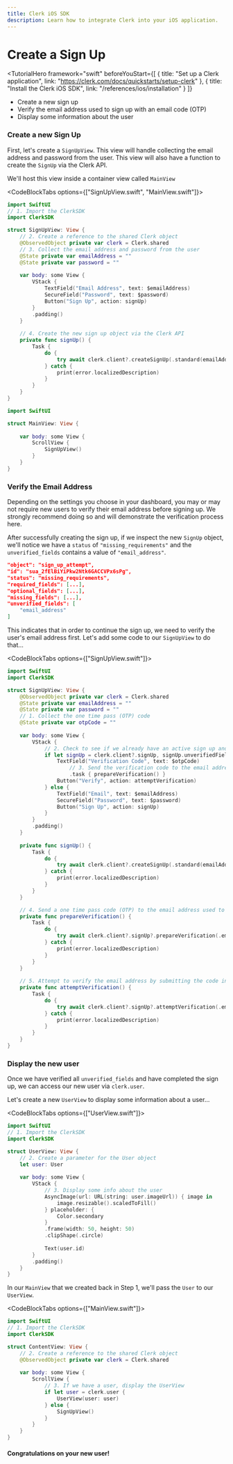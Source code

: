 ```yaml
---
title: Clerk iOS SDK
description: Learn how to integrate Clerk into your iOS application.
---
```


# Create a Sign Up

<TutorialHero
  framework="swift"
  beforeYouStart={[
    {
      title: "Set up a Clerk application",
      link: "https://clerk.com/docs/quickstarts/setup-clerk"
    },
    {
      title: "Install the Clerk iOS SDK",
      link: "/references/ios/installation"
    }
  ]}
>
- Create a new sign up
- Verify the email address used to sign up with an email code (OTP)
- Display some information about the user
</TutorialHero>

<Steps>

### Create a new Sign Up

First, let's create a `SignUpView`. This view will handle collecting the email address and password from the user.
This view will also have a function to create the `SignUp` via the Clerk API.

We'll host this view inside a container view called `MainView`

<CodeBlockTabs options={["SignUpView.swift", "MainView.swift"]}>

```swift filename="SignUpView.swift"
import SwiftUI
// 1. Import the ClerkSDK
import ClerkSDK

struct SignUpView: View {
    // 2. Create a reference to the shared Clerk object
    @ObservedObject private var clerk = Clerk.shared
    // 3. Collect the email address and password from the user
    @State private var emailAddress = ""
    @State private var password = ""
    
    var body: some View {
        VStack {
            TextField("Email Address", text: $emailAddress)
            SecureField("Password", text: $password)
            Button("Sign Up", action: signUp)
        }
        .padding()
    }
    
    // 4. Create the new sign up object via the Clerk API
    private func signUp() {
        Task {
            do {
                try await clerk.client?.createSignUp(.standard(emailAddress: emailAddress, password: password))
            } catch {
                print(error.localizedDescription)
            }
        }
    }
}
```

```swift filename="MainView.swift"
import SwiftUI

struct MainView: View {
    
    var body: some View {
        ScrollView {
            SignUpView()
        }
    }
}
```

</CodeBlockTabs>

### Verify the Email Address

<Callout>
Depending on the settings you choose in your dashboard, you may or may not require new users to verify their email address before signing up. 
We strongly recommend doing so and will demonstrate the verification process here.
</Callout>

After successfully creating the sign up, if we inspect the new `SignUp` object, we'll notice we have a `status` of `"missing_requirements"` and the `unverified_fields` contains a value of `"email_address"`.

```json
"object": "sign_up_attempt",
"id": "sua_2fElBiYiPkw2Ntk6GACCVPx6sPg",
"status": "missing_requirements",
"required_fields": [...],
"optional_fields": [...],
"missing_fields": [...],
"unverified_fields": [
    "email_address"
]
```  

This indicates that in order to continue the sign up, we need to verify the user's email address first. Let's add some code to our `SignUpView` to do that...

<CodeBlockTabs options={["SignUpView.swift"]}>

```swift filename="SignUpView.swift"
import SwiftUI
import ClerkSDK

struct SignUpView: View {
    @ObservedObject private var clerk = Clerk.shared
    @State private var emailAddress = ""
    @State private var password = ""
    // 1. Collect the one time pass (OTP) code
    @State private var otpCode = ""
    
    var body: some View {
        VStack {
            // 2. Check to see if we already have an active sign up and need to verify the email address.
            if let signUp = clerk.client?.signUp, signUp.unverifiedFields.contains("email_address") {
                TextField("Verification Code", text: $otpCode)
                    // 3. Send the verification code to the email address.
                    .task { prepareVerification() }
                Button("Verify", action: attemptVerification)
            } else {
                TextField("Email", text: $emailAddress)
                SecureField("Password", text: $password)
                Button("Sign Up", action: signUp)
            }
        }
        .padding()
    }
    
    private func signUp() {
        Task {
            do {
                try await clerk.client?.createSignUp(.standard(emailAddress: emailAddress, password: password))
            } catch {
                print(error.localizedDescription)
            }
        }
    }

    // 4. Send a one time pass code (OTP) to the email address used to sign up.
    private func prepareVerification() {
        Task {
            do {
                try await clerk.client?.signUp?.prepareVerification(.emailCode)
            } catch {
                print(error.localizedDescription)
            }
        }
    }
    
    // 5. Attempt to verify the email address by submitting the code input by the user.
    private func attemptVerification() {
        Task {
            do {
                try await clerk.client?.signUp?.attemptVerification(.emailCode(code: otpCode))
            } catch {
                print(error.localizedDescription)
            }
        }
    }
}
```

</CodeBlockTabs>

### Display the new user

Once we have verified all `unverified_fields` and have completed the sign up, we can access our new user via `clerk.user`.

Let's create a new `UserView` to display some information about a user...

<CodeBlockTabs options={["UserView.swift"]}>

```swift filename="UserView.swift"
import SwiftUI
// 1. Import the ClerkSDK
import ClerkSDK

struct UserView: View {
    // 2. Create a parameter for the User object
    let user: User
    
    var body: some View {
        VStack {
            // 3. Display some info about the user
            AsyncImage(url: URL(string: user.imageUrl)) { image in
                image.resizable().scaledToFill()
            } placeholder: {
                Color.secondary
            }
            .frame(width: 50, height: 50)
            .clipShape(.circle)
            
            Text(user.id)
        }
        .padding()
    }
}
```

</CodeBlockTabs>

In our `MainView` that we created back in Step 1, we'll pass the `User` to our `UserView`.

<CodeBlockTabs options={["MainView.swift"]}>
```swift filename="MainView.swift"
import SwiftUI
// 1. Import the ClerkSDK
import ClerkSDK

struct ContentView: View {
    // 2. Create a reference to the shared Clerk object
    @ObservedObject private var clerk = Clerk.shared
    
    var body: some View {
        ScrollView {
            // 3. If we have a user, display the UserView
            if let user = clerk.user {
                UserView(user: user)
            } else {
                SignUpView()
            }
        }
    }
}
```
</CodeBlockTabs>

</Steps>

#### Congratulations on your new user!